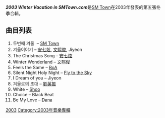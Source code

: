 {{unreferenced|time=2011-12-17T05:35:05+00:00}}
{{Infobox album <!-- See Wikipedia:WikiProject_Albums -->
| name       = 2003 Winter Vacation in SMTown.com
| type       = 錄音室專輯
| longtype   = 
| artist     = [[SM_Town|SM Town]]
| cover      = 
| caption    = 
| released   = 2003年12月4日
| recorded   = 
| genre      = [[K-pop|K-pop]], [[R&B|R&B]], [[舞曲|舞曲]], bubblegum
| length     = 
| language   = [[韓語|韓語]]
| label      = [[SM_Entertainment|SM Entertainment]]
| producer   = 
| reviews    = 
| chronology = 
| prev_title = [[2003_Summer_Vacation_in_SMTown.com|2003 Summer Vacation in SMTown.com]]
| prev_year  = 2003
| next_title = [[2004_Summer_Vacation_in_SMTown.com|2004 Summer Vacation in SMTown.com]]
| next_year  = 2004
| misc       = 
}}

'''''2003 Winter Vacation in SMTown.com'''''是[[SM_Town|SM Town]]在2003年發表的第五張冬季合輯。 

== 曲目列表 ==
# 두번째 겨울  – [[SM_Town|SM Town]]
# 겨울이야기 – [[安七炫|安七炫]], [[文熙俊|文熙俊]], Jiyeon
# The Christmas Song – [[安七炫|安七炫]]
# Winter Wonderland – [[文熙俊|文熙俊]]
# Feels the Same – [[BoA|BoA]]
# Silent Night Holy Night – [[Fly_to_the_Sky|Fly to the Sky]]
# I Dream of you – Jiyeon
# 겨울로의 초대 – [[劉英振|劉英振]]
# White – [[Shoo|Shoo]]
# Choice – Black Beat
# Be My Love – [[喜悅Dana|Dana]]

[[Category:SM_Town音樂專輯|2003]]
[[Category:2003年音樂專輯|Category:2003年音樂專輯]]